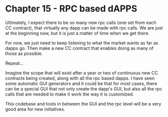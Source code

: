 
# Chapter 15 - RPC based dAPPS

Ultimately, I expect there to be so many new rpc calls (one set from each CC contract), that virtually any dapp can be made with rpc calls. We are just at the beginning now, but it is just a matter of time when we get there.

For now, we just need to keep listening to what the market wants as far as dapps go. Then make a new CC contract that enables doing as many of those as possible.

Repeat...

Imagine the scope that will exist after a year or two of continuous new CC contracts being created, along with all the rpc based dapps. I have seen some automatic GUI generators and it could be that for most cases, there can be a special GUI that not only create the dapp's GUI, but also all the rpc calls that are needed to make it work the way it is customized.

This codebase and tools in between the GUI and the rpc level will be a very good area for new initiatives.
